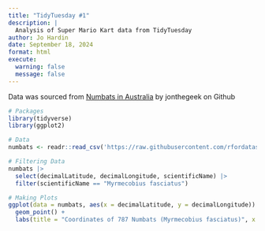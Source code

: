 ```yaml
---
title: "TidyTuesday #1"
description: |
  Analysis of Super Mario Kart data from TidyTuesday
author: Jo Hardin
date: September 18, 2024
format: html
execute:
  warning: false
  message: false
---
```


Data was sourced from [Numbats in Australia](https://github.com/rfordatascience/tidytuesday/blob/master/data/2023/2023-03-07/readme.md) by jonthegeek on Github

```r
# Packages
library(tidyverse)
library(ggplot2)

# Data
numbats <- readr::read_csv('https://raw.githubusercontent.com/rfordatascience/tidytuesday/master/data/2023/2023-03-07/numbats.csv')

# Filtering Data
numbats |>
  select(decimalLatitude, decimalLongitude, scientificName) |>
  filter(scientificName == "Myrmecobius fasciatus")

# Making Plots
ggplot(data = numbats, aes(x = decimalLatitude, y = decimalLongitude)) +
  geom_point() +
  labs(title = "Coordinates of 787 Numbats (Myrmecobius fasciatus)", x = "Coordinate Latitude", y = "Coordinate Longitude")
  
```
